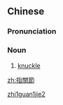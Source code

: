 {{also|指关节}}
==Chinese==
{{zh-forms|s=指关节|type=12}}

===Pronunciation===
{{zh-pron
|m=zhǐguānjié
|c=zi2 gwaan1 zit3
|cat=n
}}

===Noun===
{{zh-noun}}

# [[knuckle]]

[[Category:zh:Anatomy|zhi1guan1jie2]]

[[zh:指關節]]